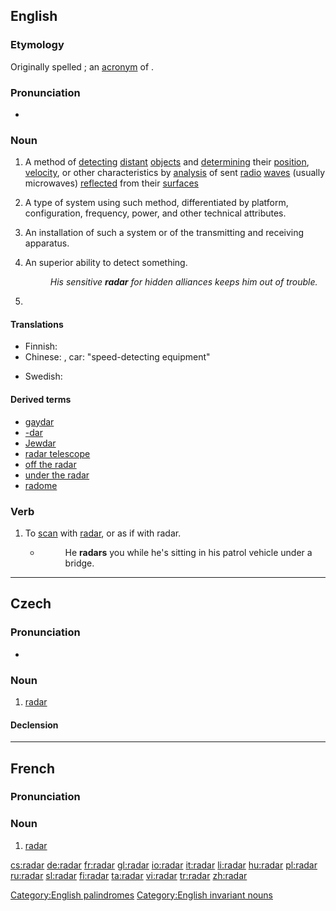 {{wikipedia}}
==English==
{{rft}}
===Etymology===
Originally spelled {{term|RADAR}}; an [[acronym]] of {{term||[[radio]] [[detection]] [[and]] [[ranging]]}}.

===Pronunciation===
*{{IPA|/ˈreɪdɑː(r)/}}

===Noun===
{{en-noun|radars|-}}

# {{uncountable}} A method of [[detecting]] [[distant]] [[object]]s and [[determining]] their [[position]], [[velocity]], or other characteristics by [[analysis]] of sent [[radio]] [[wave]]s (usually microwaves) [[reflect]]ed from their [[surface]]s
# {{countable}} A type of system using such method, differentiated by platform, configuration, frequency, power, and other technical attributes.
# {{countable}} An installation of such a system or of the transmitting and receiving apparatus.
# {{countable}} An superior ability to detect something.
#: ''His sensitive '''radar''' for hidden alliances keeps him out of trouble.''
# {{rfv-sense}} {{plural of|radar}}

====Translations====
{{trans-top|method of detecting distant objects}}
* Finnish: {{t+|fi|tutka}}
* Chinese: {{t|cmn|雷達|tr=léidá|sc=Hani|xs=Mandarin}}, car: {{t|cmn|測速裝置|tr=cè sù zhuāngzhì|sc=Hani|xs=Mandarin}} "speed-detecting equipment"
{{trans-mid}}
* Swedish: {{t-|sv|radar|c}}
{{trans-bottom}}

====Derived terms====
*[[gaydar]]
*[[-dar]]
*[[Jewdar]]
*[[radar telescope]]
*[[off the radar]]
*[[under the radar]]
*[[radome]]

===Verb===
{{en-verb}}

# To [[scan]] with [[#Noun|radar]], or as if with radar.
#*{{quote-book|year=2002|author=Brian Jonathan Wolk|title=Ohio Traffic Tickets are for the Birds|url=http://books.google.com/books?id=yy6Jx7BPksAC|isbn=0595215211|page=156}}
#*:He '''radars''' you while he's sitting in his patrol vehicle under a bridge.

[[Category:English palindromes]]
[[Category:English invariant nouns]]
----

==Czech==

===Pronunciation===
* {{IPA|/radar/|lang=cs}}

===Noun===
{{cs-noun|g=m}}

# [[#English|radar]]

====Declension====
{{cs-noun-decl|radar|radaru|radaru|radar|radare|radaru|radarem |radary|radarů|radarům|radary|radary|radarech|radary}}

----
==French==

===Pronunciation===
{{IPA|/ʁa.daʁ/}}

===Noun===
{{fr-noun|m}}

# [[radar]]

[[cs:radar]]
[[de:radar]]
[[fr:radar]]
[[gl:radar]]
[[io:radar]]
[[it:radar]]
[[li:radar]]
[[hu:radar]]
[[pl:radar]]
[[ru:radar]]
[[sl:radar]]
[[fi:radar]]
[[ta:radar]]
[[vi:radar]]
[[tr:radar]]
[[zh:radar]]